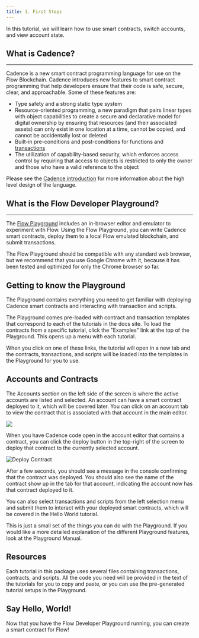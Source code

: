 ```yaml
---
title: 1. First Steps
---
```


In this tutorial, we will learn how to use smart contracts, switch accounts, and view account state.

## What is Cadence?

---

Cadence is a new smart contract programming language for use on the Flow Blockchain.
Cadence introduces new features to smart contract programming that help developers ensure that their code is safe, secure, clear, and approachable. Some of these features are:

- Type safety and a strong static type system
- Resource-oriented programming, a new paradigm that pairs linear types with object capabilities to create a secure and declarative model for digital ownership
  by ensuring that resources (and their associated assets) can only exist in one location at a time, cannot be copied, and cannot be accidentally lost or deleted
- Built-in pre-conditions and post-conditions for functions and [transactions](/cadence/language/transactions/)
- The utilization of capability-based security, which enforces access control by requiring that access to objects
  is restricted to only the owner and those who have a valid reference to the object

Please see the [Cadence introduction](/cadence/index) for more information about the high level design of the language.

## What is the Flow Developer Playground?

---

The [Flow Playground](https://play.onflow.org) includes
an in-browser editor and emulator to experiment with Flow.
Using the Flow Playground, you can write Cadence smart contracts,
deploy them to a local Flow emulated blockchain, and submit transactions.

The Flow Playground should be compatible with any standard web browser,
but we recommend that you use Google Chrome with it,
because it has been tested and optimized for only the Chrome browser so far.

<!-- If you encounter issues using the Flow Developer Playground, see the [Playground Manual](doc:playground-manual) or [Debugging](doc:debugging) for help. -->

## Getting to know the Playground

The Playground contains everything you need to get familiar
with deploying Cadence smart contracts and interacting with transaction and scripts.

The Playground comes pre-loaded with contract and transaction templates
that correspond to each of the tutorials in the docs site.
To load the contracts from a specific tutorial, click the "Examples" link at the top of the Playground.
This opens up a menu with each tutorial.

When you click on one of these links, the tutorial will open in a new tab
and the contracts, transactions, and scripts will be loaded into the templates in the Playground for you to use.

## Accounts and Contracts

The Accounts section on the left side of the screen is where the active accounts are listed and selected.
An account can have a smart contract deployed to it, which will be covered later.
You can click on an account tab to view the contract that is associated with that account in the main editor.

<Img src="https://storage.googleapis.com/flow-resources/documentation-assets/cadence-tuts/playground-accounts.png" />

When you have Cadence code open in the account editor that contains a contract,
you can click the deploy button in the top-right of the screen to deploy that contract to the currently selected account.

![Deploy Contract](deploybox.png)

After a few seconds, you should see a message in the console confirming that the contract was deployed.
You should also see the name of the contract show up in the tab for that account, indicating the account now has that contract deployed to it.

You can also select transactions and scripts from the left selection menu and submit them to interact with your deployed smart contracts,
which will be covered in the Hello World tutorial.

This is just a small set of the things you can do with the Playground.
If you would like a more detailed explanation of the different Playground features, look at the Playground Manual.

## Resources

Each tutorial in this package uses several files containing transactions, contracts, and scripts.
All the code you need will be provided in the text of the tutorials for you to copy and paste,
or you can use the pre-generated tutorial setups in the Playground.

## Say Hello, World!

Now that you have the Flow Developer Playground running, you can create a smart contract for Flow!
